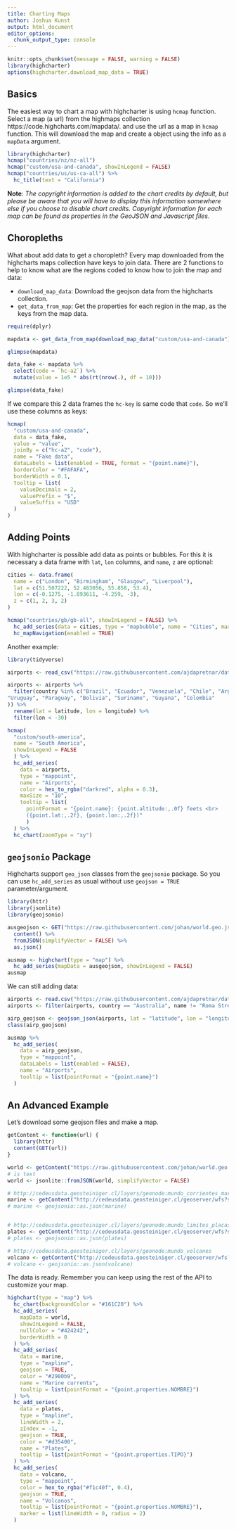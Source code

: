 ```yaml
---
title: Charting Maps
author: Joshua Kunst
output: html_document
editor_options: 
  chunk_output_type: console
---
```


<script>
$(document).ready(function(){ $(".page-header > h1").html("<span class=\"fa fa-map-o\"></span> Charting Maps") }) ;
</script>

```r
knitr::opts_chunk$set(message = FALSE, warning = FALSE)
library(highcharter)
options(highcharter.download_map_data = TRUE)
```

## Basics

The easiest way to chart a map with highcharter is using `hcmap` function.
Select a map (a url) from the highmaps collection 
https://code.highcharts.com/mapdata/.
and use the url as a map in `hcmap` function. This will download the map
and create a \code{highchart} object using the info as a `mapData` argument.


```r
library(highcharter)
hcmap("countries/nz/nz-all")
hcmap("custom/usa-and-canada", showInLegend = FALSE)
hcmap("countries/us/us-ca-all") %>%
  hc_title(text = "California")
```

__Note__: _The copyright information is added to the chart credits by default, 
but please be aware that you will have to display this information somewhere 
else if you choose to disable chart credits. Copyright information for each map
can be found as properties in the GeoJSON and Javascript files_.

## Choropleths

What about add data to get a choropleth? Every map downloaded from the 
highcharts maps collection have keys to join data. There are 2 functions
to help to know what are the regions coded to know how to join the map
and data:

- `download_map_data`: Download the geojson data from the highcharts collection.
- `get_data_from_map`: Get the properties  for each region in the map, as 
the keys from the map data.

```r
require(dplyr)

mapdata <- get_data_from_map(download_map_data("custom/usa-and-canada"))

glimpse(mapdata)

data_fake <- mapdata %>% 
  select(code = `hc-a2`) %>% 
  mutate(value = 1e5 * abs(rt(nrow(.), df = 10)))

glimpse(data_fake)
```

If we compare this 2 data frames the `hc-key` is same code that
`code`. So we'll use these columns as keys:

```r
hcmap(
  "custom/usa-and-canada",
  data = data_fake,
  value = "value",
  joinBy = c("hc-a2", "code"),
  name = "Fake data",
  dataLabels = list(enabled = TRUE, format = "{point.name}"),
  borderColor = "#FAFAFA",
  borderWidth = 0.1,
  tooltip = list(
    valueDecimals = 2,
    valuePrefix = "$",
    valueSuffix = "USD"
  )
) 
```

## Adding Points

With highcharter is possible add data as points or bubbles. For this it is 
necessary a data frame with `lat`, `lon` columns, and `name`, `z`  are
optional:

```r
cities <- data.frame(
  name = c("London", "Birmingham", "Glasgow", "Liverpool"),
  lat = c(51.507222, 52.483056, 55.858, 53.4),
  lon = c(-0.1275, -1.893611, -4.259, -3),
  z = c(1, 2, 3, 2)
)

hcmap("countries/gb/gb-all", showInLegend = FALSE) %>%
  hc_add_series(data = cities, type = "mapbubble", name = "Cities", maxSize = '10%') %>%
  hc_mapNavigation(enabled = TRUE)
```

Another example:


```r
library(tidyverse)

airports <- read_csv("https://raw.githubusercontent.com/ajdapretnar/datasets/master/data/global_airports.csv")

airports <- airports %>%
  filter(country %in% c("Brazil", "Ecuador", "Venezuela", "Chile", "Argentina", "Peru", 
"Uruguay", "Paraguay", "Bolivia", "Suriname", "Guyana", "Colombia"
)) %>% 
  rename(lat = latitude, lon = longitude) %>% 
  filter(lon < -30)

hcmap(
  "custom/south-america",
  name = "South America",
  showInLegend = FALSE
  ) %>%
  hc_add_series(
    data = airports,
    type = "mappoint",
    name = "Airports",
    color = hex_to_rgba("darkred", alpha = 0.3),
    maxSize = "10",
    tooltip = list(
      pointFormat = "{point.name}: {point.altitude:,.0f} feets <br>
      ({point.lat:,.2f}, {point.lon:,.2f})"
      )
  ) %>%
  hc_chart(zoomType = "xy")
```

## `geojsonio` Package

Highcharts support `geo_json` classes from the `geojsonio` package. So you 
can use `hc_add_series` as usual without use `geojson = TRUE` 
parameter/argument.


```r
library(httr)
library(jsonlite)
library(geojsonio)

ausgeojson <- GET("https://raw.githubusercontent.com/johan/world.geo.json/master/countries/AUS.geo.json") %>% 
  content() %>% 
  fromJSON(simplifyVector = FALSE) %>% 
  as.json()

ausmap <- highchart(type = "map") %>%
  hc_add_series(mapData = ausgeojson, showInLegend = FALSE)
ausmap
```

We can still adding data:


```r
airports <- read.csv("https://raw.githubusercontent.com/ajdapretnar/datasets/master/data/global_airports.csv")
airports <- filter(airports, country == "Australia", name != "Roma Street Railway Station")

airp_geojson <- geojson_json(airports, lat = "latitude", lon = "longitude")
class(airp_geojson)

ausmap %>%
  hc_add_series(
    data = airp_geojson,
    type = "mappoint",
    dataLabels = list(enabled = FALSE),
    name = "Airports",
    tooltip = list(pointFormat = "{point.name}")
  ) 
```

## An Advanced Example

Let's download some geojson files and make a map.

```r
getContent <- function(url) {
  library(httr)
  content(GET(url))
}

world <- getContent("https://raw.githubusercontent.com/johan/world.geo.json/master/countries.geo.json")
# is text
world <- jsonlite::fromJSON(world, simplifyVector = FALSE)

# http://cedeusdata.geosteiniger.cl/layers/geonode:mundo_corrientes_maritimas
marine <- getContent("http://cedeusdata.geosteiniger.cl/geoserver/wfs?srsName=EPSG%3A4326&typename=geonode%3Amundo_corrientes_maritimas&outputFormat=json&version=1.0.0&service=WFS&request=GetFeature")
# marine <- geojsonio::as.json(marine)


# http://cedeusdata.geosteiniger.cl/layers/geonode:mundo_limites_placas
plates <- getContent("http://cedeusdata.geosteiniger.cl/geoserver/wfs?srsName=EPSG%3A4326&typename=geonode%3Amundo_limites_placas&outputFormat=json&version=1.0.0&service=WFS&request=GetFeature")
# plates <- geojsonio::as.json(plates)

# http://cedeusdata.geosteiniger.cl/layers/geonode:mundo_volcanes
volcano <- getContent("http://cedeusdata.geosteiniger.cl/geoserver/wfs?srsName=EPSG%3A4326&typename=geonode%3Amundo_volcanes&outputFormat=json&version=1.0.0&service=WFS&request=GetFeature")
# volcano <- geojsonio::as.json(volcano)
```

The data is ready. Remember you can keep using the rest of the API to 
customize your map.

```r
highchart(type = "map") %>%
  hc_chart(backgroundColor = "#161C20") %>%
  hc_add_series(
    mapData = world,
    showInLegend = FALSE,
    nullColor = "#424242",
    borderWidth = 0
  ) %>%
  hc_add_series(
    data = marine,
    type = "mapline",
    geojson = TRUE,
    color = "#2980b9",
    name = "Marine currents",
    tooltip = list(pointFormat = "{point.properties.NOMBRE}")
  ) %>%
  hc_add_series(
    data = plates,
    type = "mapline",
    lineWidth = 2,
    zIndex = -1,
    geojson = TRUE,
    color = "#d35400",
    name = "Plates",
    tooltip = list(pointFormat = "{point.properties.TIPO}")
  ) %>%
  hc_add_series(
    data = volcano,
    type = "mappoint",
    color = hex_to_rgba("#f1c40f", 0.4),
    geojson = TRUE,
    name = "Volcanos",
    tooltip = list(pointFormat = "{point.properties.NOMBRE}"),
    marker = list(lineWidth = 0, radius = 2)
  )
```
